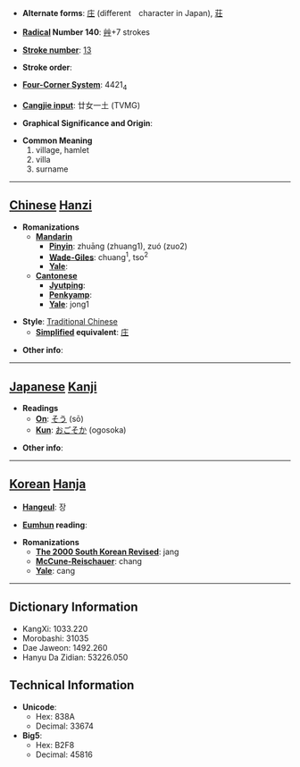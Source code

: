 * '''Alternate forms''': [[庄]] (different　character in Japan), [[荘]]

* '''[[Wiktionary:Chinese radical index| Radical]] Number 140''': [[Wiktionary:Chinese radical index 艸|艸]]+7 strokes

* '''[[Wiktionary:Chinese total strokes index|Stroke number]]''': [[Wiktionary:Chinese total strokes index 13|13]]

* '''Stroke order''': 

* '''[[Wiktionary:Chinese four corner index|Four-Corner System]]''': 4421<sub>4</sub>

* '''[[Wiktionary:Chinese Cangjie index|Cangjie input]]''': 廿女一土 (TVMG)

* '''Graphical Significance and Origin''': 

* '''Common Meaning'''
*#village, hamlet
*# villa
*# surname


----

== [[Chinese]] [[Hanzi]] ==

* '''Romanizations'''
** '''[[Mandarin]]'''
*** '''[[Pinyin]]''': zhuāng (zhuang1), zuó (zuo2)
*** '''[[Wade-Giles]]''': chuang<sup>1</sup>, tso<sup>2</sup>
*** '''[[Yale]]''': 
** '''[[Cantonese]]'''
*** '''[[Jyutping]]''':
*** '''[[Penkyamp]]''': 
*** '''[[Yale]]''': jong1

* '''Style''': [[Traditional Chinese]] 
** '''[[Simplified Chinese|Simplified]] equivalent''': [[庄]]

* '''Other info''': 

----

== [[Japanese]] [[Kanji]] ==

* '''Readings'''
** '''[[On]]''': [[そう]] (sō)
** '''[[Kun]]''': [[おごそか]] (ogosoka)

* '''Other info''':  

----

== [[Korean]] [[Hanja]] ==

* '''[[Hangeul]]''': 장

* '''[[Eumhun]] reading''': 

* '''Romanizations'''
** '''[[The 2000 South Korean Revised Romanization|The 2000 South Korean Revised]]''': jang
** '''[[McCune-Reischauer]]''': chang
** '''[[Yale]]''': cang

----

== Dictionary Information ==

* KangXi: 1033.220
* Morobashi: 31035
* Dae Jaweon: 1492.260
* Hanyu Da Zidian: 53226.050

== Technical Information ==

* '''Unicode''':
** Hex: 838A
** Decimal: 33674
* '''Big5''':
** Hex: B2F8
** Decimal: 45816